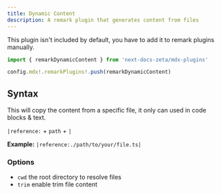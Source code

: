 ```yaml
---
title: Dynamic Content
description: A remark plugin that generates content from files
---
```


This plugin isn't included by default, you have to add it to remark plugins
manually.

```ts
import { remarkDynamicContent } from 'next-docs-zeta/mdx-plugins'

config.mdx!.remarkPlugins!.push(remarkDynamicContent)
```

## Syntax

This will copy the content from a specific file, it only can used in code blocks
& text.

`|reference:` + `path` + `|`

**Example:** `|reference:./path/to/your/file.ts|`

### Options

- `cwd` the root directory to resolve files
- `trim` enable trim file content

